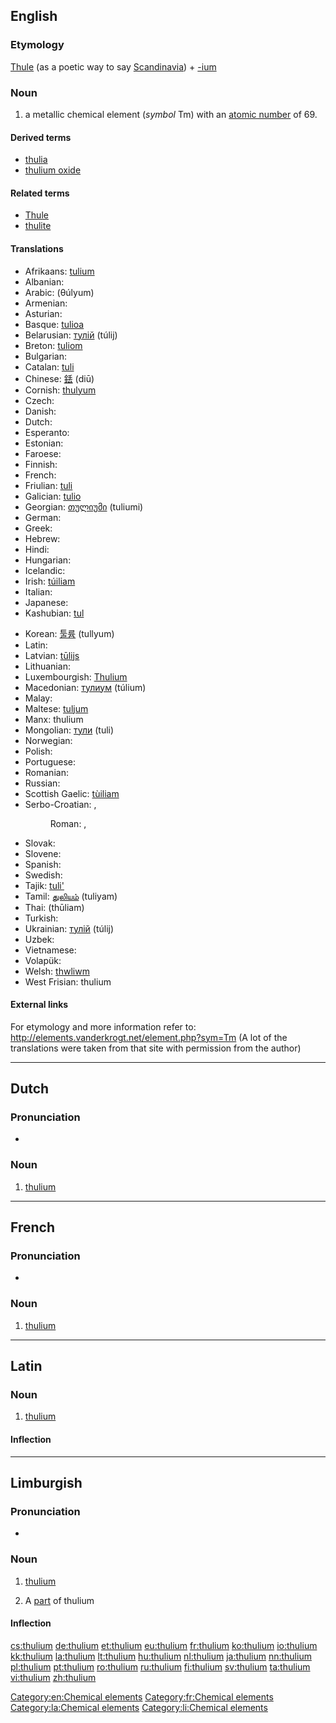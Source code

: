 {{also|Thulium}}
==English==
{{elements|Tm|erbium|Er|ytterbium|Yb}}

===Etymology===
[[Thule]] (as a poetic way to say [[Scandinavia]]) + [[-ium]]

===Noun===
{{en-noun|-}}
{{wikipedia}}

# a metallic chemical element (''symbol'' Tm) with an [[atomic number]] of 69.

====Derived terms====
* [[thulia]]
* [[thulium oxide]]

====Related terms====
* [[Thule]]
* [[thulite]]

====Translations====
{{trans-top|chemical element}}
* Afrikaans: [[tulium]]
* Albanian: {{t-|sq|tulium}}
* Arabic: {{Arab|[[ثليوم]]}} (θúlyum) {{m}}
* Armenian: {{t-|hy|թուլիում|tr=tʿulium}}
* Asturian: {{t-|ast|tuliu|m}}
* Basque: [[tulioa]]
* Belarusian: [[тулiй]] (túlij) {{m}}
* Breton: [[tuliom]]
* Bulgarian: {{t-|bg|тулий|m|tr=túlij}}
* Catalan: [[tuli]]
* Chinese: [[銩]] (diū)
* Cornish: [[thulyum]]
* Czech: {{t+|cs|thulium}}
* Danish: {{t-|da|thulium}}
* Dutch: {{t+|nl|thulium|n}}
* Esperanto: {{t-|eo|tulio}}
* Estonian: {{t-|et|tuulium}}
* Faroese: {{t-|fo|thulium}}
* Finnish: {{t+|fi|tulium}}
* French: {{t+|fr|thulium|m}}
* Friulian: [[tuli]]
* Galician: [[tulio]]
* Georgian: [[თულიუმი]] (tuliumi)
* German: {{t+|de|Thulium|n}}
* Greek: {{t+|el|θούλιο|n|tr=thoúlio}}
* Hebrew: {{t+|he|תוליום|tr=túlyum}}
* Hindi: {{t-|hi|व्याहरिला|tr=vyaaharilaa|sc=Deva}}
* Hungarian: {{t+|hu|túlium}}
* Icelandic: {{t+|is|túlín}}
* Irish: [[túiliam]]
* Italian: {{t+|it|tulio|m}}
* Japanese: {{t+|ja|ツリウム|tr=tsuriumu}}
* Kashubian: [[tul]]
{{trans-mid}}
* Korean: [[툴륨]] (tullyum)
* Latin: {{t+|la|thulium}}
* Latvian: [[tūlijs]]
* Lithuanian: {{t+|lt|tulis}}
* Luxembourgish: [[Thulium]]
* Macedonian: [[тулиум]] (túlium) {{m}}
* Malay: {{t-|ms|tulium}}
* Maltese: [[tuljum]]
* Manx: thulium
* Mongolian: [[тули]] (tuli)
* Norwegian: {{t-|no|thulium}}
* Polish: {{t+|pl|tul|m}}
* Portuguese: {{t+|pt|túlio|m}}
* Romanian: {{t+|ro|tuliu|n}}
* Russian: {{t+|ru|тулий|m|tr=túlij}}
* Scottish Gaelic: [[tùiliam]]
* Serbo-Croatian: {{t-|sh|тулиjум|sc=Cyrl}}, {{t-|sh|тулиj|sc=Cyrl}}
*: Roman: {{t-|sh|tulijum}}, {{t-|sh|tulij}}
* Slovak: {{t-|sk|thulium}}
* Slovene: {{t+|sl|tulij}}
* Spanish: {{t+|es|tulio|m}}
* Swedish: {{t+|sv|tulium}}
* Tajik: [[tuli']]
* Tamil: [[துலியம்]] (tuliyam)
* Thai: {{Thai|[[ทูเลียม]]}} (thūliam)
* Turkish: {{t+|tr|tulyum}}
* Ukrainian: [[тулiй]] (túlij) {{m}}
* Uzbek: {{t-|uz|тулий|tr=tuliy|sc=Cyrl}}
* Vietnamese: {{t-|vi|tuli}}
* Volapük: {{t+|vo|tulin}}
* Welsh: [[thwliwm]]
* West Frisian: thulium
{{trans-bottom}}

====External links====
For etymology and more information refer to:
http://elements.vanderkrogt.net/element.php?sym=Tm
(A lot of the translations were taken from that site with permission from the author)

[[Category:en:Chemical elements]]

----

==Dutch==
{{wikipedia|lang=nl}}
{{elements|Tm|erbium|Er|ytterbium|Yb|lang=nl}}

===Pronunciation===
* {{audio|Nl-thulium.ogg|Audio}}

===Noun===
{{nl-noun|n|-|-}}

# [[#English|thulium]]

----

==French==
{{wikipedia|lang=fr}}

===Pronunciation===
* {{IPA|lang=fr|/ty.ljɔm/}}

===Noun===
{{fr-noun-unc|m}}

# [[#English|thulium]]

[[Category:fr:Chemical elements]]

----

==Latin==
{{wikipedia|lang=la}}

===Noun===
{{la-noun|thūlium|thulii|thūliī|n|second}}

# [[#English|thulium]]

====Inflection====
{{la-decl-2nd-N|thuli|thūli}}

[[Category:la:Chemical elements]]

----

==Limburgish==

===Pronunciation===
* {{IPA|[ˈðy˦ʎɔ˧m]|lang=li}}

===Noun===
{{li-noun|g=n}}

# {{uncountable|lang=li}} [[thulium#English|thulium]]
# A [[part]] of thulium

====Inflection====
{{li-decl-noun-um|thuli}}

[[Category:li:Chemical elements]]

[[cs:thulium]]
[[de:thulium]]
[[et:thulium]]
[[eu:thulium]]
[[fr:thulium]]
[[ko:thulium]]
[[io:thulium]]
[[kk:thulium]]
[[la:thulium]]
[[lt:thulium]]
[[hu:thulium]]
[[nl:thulium]]
[[ja:thulium]]
[[nn:thulium]]
[[pl:thulium]]
[[pt:thulium]]
[[ro:thulium]]
[[ru:thulium]]
[[fi:thulium]]
[[sv:thulium]]
[[ta:thulium]]
[[vi:thulium]]
[[zh:thulium]]